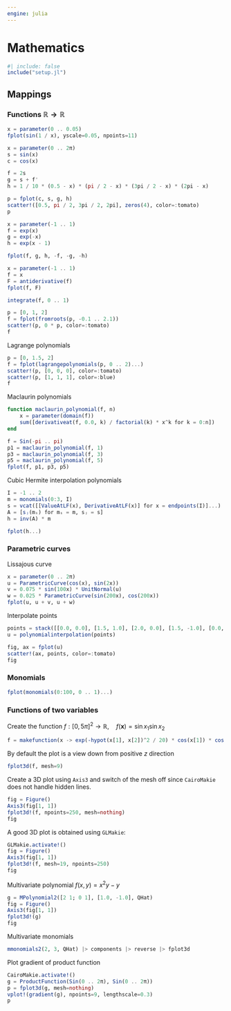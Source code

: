 ```yaml
---
engine: julia
---
```


# Mathematics

```julia
#| include: false
include("setup.jl")
```

## Mappings

### Functions $\mathbb{R} \to \mathbb{R}$

```julia
x = parameter(0 .. 0.05)
fplot(sin(1 / x), yscale=0.05, npoints=11)
```

```julia
x = parameter(0 .. 2π)
s = sin(x)
c = cos(x)

f = 2s
g = s + f'
h = 1 / 10 * (0.5 - x) * (pi / 2 - x) * (3pi / 2 - x) * (2pi - x)

p = fplot(c, s, g, h)
scatter!([0.5, pi / 2, 3pi / 2, 2pi], zeros(4), color=:tomato)
p
```

```julia
x = parameter(-1 .. 1)
f = exp(x)
g = exp(-x)
h = exp(x - 1)

fplot(f, g, h, -f, -g, -h)
```

```julia
x = parameter(-1 .. 1)
f = x
F = antiderivative(f)
fplot(f, F)
```

```julia
integrate(f, 0 .. 1)
```

```julia
p = [0, 1, 2]
f = fplot(fromroots(p, -0.1 .. 2.1))
scatter!(p, 0 * p, color=:tomato)
f
```

Lagrange polynomials

```julia
p = [0, 1.5, 2]
f = fplot(lagrangepolynomials(p, 0 .. 2)...)
scatter!(p, [0, 0, 0], color=:tomato)
scatter!(p, [1, 1, 1], color=:blue)
f
```

Maclaurin polynomials

```julia
function maclaurin_polynomial(f, n)
    x = parameter(domain(f))
    sum([derivativeat(f, 0.0, k) / factorial(k) * x^k for k = 0:n])
end

f = Sin(-pi .. pi)
p1 = maclaurin_polynomial(f, 1)
p3 = maclaurin_polynomial(f, 3)
p5 = maclaurin_polynomial(f, 5)
fplot(f, p1, p3, p5)
```

Cubic Hermite interpolation polynomials

```julia
I = -1 .. 2
m = monomials(0:3, I)
s = vcat([[ValueAtLF(x), DerivativeAtLF(x)] for x = endpoints(I)]...)
A = [sⱼ(mᵢ) for mᵢ = m, sⱼ = s]
h = inv(A) * m

fplot(h...)
```

### Parametric curves

Lissajous curve

```julia
x = parameter(0 .. 2π)
u = ParametricCurve(cos(x), sin(2x))
v = 0.075 * sin(100x) * UnitNormal(u)
w = 0.025 * ParametricCurve(sin(200x), cos(200x))
fplot(u, u + v, u + w)
```

Interpolate points

```julia
points = stack([[0.0, 0.0], [1.5, 1.0], [2.0, 0.0], [1.5, -1.0], [0.0, 0.0]])
u = polynomialinterpolation(points)

fig, ax = fplot(u)
scatter!(ax, points, color=:tomato)
fig
```

### Monomials

```julia
fplot(monomials(0:100, 0 .. 1)...)
```

### Functions of two variables

Create the function $f : [0, 5\pi]^2 \to \mathbb{R}, \quad f(\mathbf{x}) = \sin x_1 \sin x_2$

```julia
f = makefunction(x -> exp(-hypot(x[1], x[2])^2 / 20) * cos(x[1]) * cos(x[2]), -2π .. 2π, -2π .. 2π);
```

By default the plot is a view down from positive $z$ direction

```julia
fplot3d(f, mesh=9)
```

Create a 3D plot using `Axis3` and switch of the mesh off since `CairoMakie` does not handle hidden lines.

```julia
fig = Figure()
Axis3(fig[1, 1])
fplot3d!(f, npoints=250, mesh=nothing)
fig
```

A good 3D plot is obtained using `GLMakie`:

```julia
GLMakie.activate!()
fig = Figure()
Axis3(fig[1, 1])
fplot3d!(f, mesh=19, npoints=250)
fig
```

Multivariate polynomial $f(x, y) = x^2 y - y$

```julia
g = MPolynomial2([2 1; 0 1], [1.0, -1.0], QHat)
fig = Figure()
Axis3(fig[1, 1])
fplot3d!(g)
fig
```

Multivariate monomials

```julia
mmonomials2(2, 3, QHat) |> components |> reverse |> fplot3d
```

Plot gradient of product function

```julia
CairoMakie.activate!()
g = ProductFunction(Sin(0 .. 2π), Sin(0 .. 2π))
p = fplot3d(g, mesh=nothing)
vplot!(gradient(g), npoints=9, lengthscale=0.3)
p
```